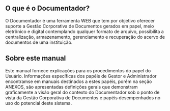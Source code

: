 ## O que é o Documentador?

O Documentador é uma ferramenta WEB que tem por objetivo oferecer suporte a Gestão
Corporativa de Documentos gerados em papel, meio eletrônico e digital contemplando
qualquer formato de arquivo, possibilita a centralização, armazenamento, gerenciamento e
recuperação do acervo de documentos de uma instituição.

## Sobre este manual

Este manual fornece explicações para os procedimentos do papel do Usuário. Informações
específicas dos papéis de Gestor e Administrador encontramse em manuais destinados a estes
papéis, porém na seção ANEXOS, são apresentadas definições gerais que demonstram
graficamente a visão geral do contexto do Documentador sob o ponto de vista da Gestão
Corporativa de Documentos e papéis desempenhados no uso do potencial deste sistema.